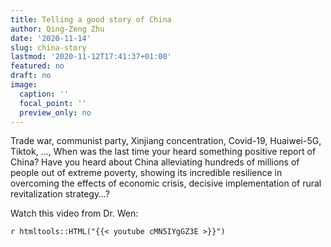 ```yaml
---
title: Telling a good story of China
author: Qing-Zeng Zhu
date: '2020-11-14'
slug: china-story
lastmod: '2020-11-12T17:41:37+01:00'
featured: no
draft: no
image:
  caption: ''
  focal_point: ''
  preview_only: no
---
```


Trade war, communist party, Xinjiang concentration, Covid-19, Huaiwei-5G, Tiktok, ..., When was the last time your heard something positive report of China? Have you heard about China alleviating hundreds of millions of people out of extreme poverty, showing its incredible  resilience in overcoming the effects of economic crisis, decisive implementation of rural revitalization strategy...? 

Watch this video from Dr. Wen:

`r htmltools::HTML("{{< youtube cMN5IYgGZ3E >}}")`



